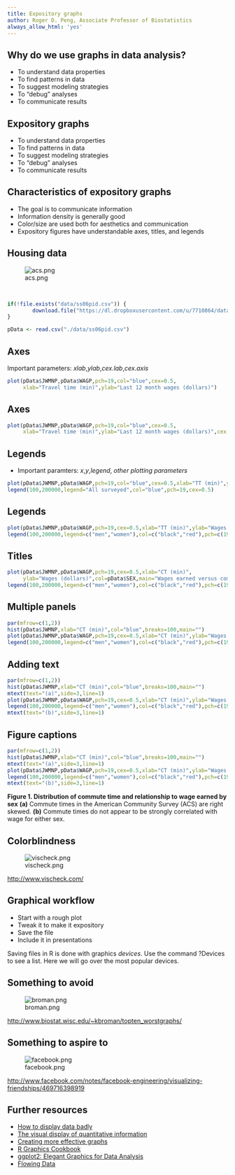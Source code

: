 ```yaml
---
title: Expository graphs
author: Roger D. Peng, Associate Professor of Biostatistics
always_allow_html: 'yes'
---
```




## Why do we use graphs in data analysis? 

* To understand data properties
* To find patterns in data
* To suggest modeling strategies
* To "debug" analyses
* To communicate results


## Expository graphs

* To understand data properties
* To find patterns in data
* To suggest modeling strategies
* To "debug" analyses
* <redtext> To communicate results </redtex>



## Characteristics of expository graphs

* The goal is to communicate information
* Information density is generally good
* Color/size are used both for aesthetics and communication
* Expository figures have understandable axes, titles, and legends



## Housing data

![acs.png](../../assets/img/acs.png)

<br>

```r
if(!file.exists("data/ss06pid.csv")) {
        download.file("https://dl.dropboxusercontent.com/u/7710864/data/csv_hid/ss06pid.csv",destfile="./data/ss06pid.csv",method="curl")
}
```


```r
pData <- read.csv("./data/ss06pid.csv")
```



## Axes

Important parameters: _xlab_,_ylab_,_cex.lab_,_cex.axis_
```r
plot(pData$JWMNP,pData$WAGP,pch=19,col="blue",cex=0.5,
     xlab="Travel time (min)",ylab="Last 12 month wages (dollars)")
```



## Axes

```r
plot(pData$JWMNP,pData$WAGP,pch=19,col="blue",cex=0.5,
     xlab="Travel time (min)",ylab="Last 12 month wages (dollars)",cex.lab=2,cex.axis=1.5)
```



## Legends

* Important paramters: _x_,_y_,_legend_, _other plotting parameters_
```r
plot(pData$JWMNP,pData$WAGP,pch=19,col="blue",cex=0.5,xlab="TT (min)",ylab="Wages (dollars)")
legend(100,200000,legend="All surveyed",col="blue",pch=19,cex=0.5)
```


## Legends


```r
plot(pData$JWMNP,pData$WAGP,pch=19,cex=0.5,xlab="TT (min)",ylab="Wages (dollars)",col=pData$SEX)
legend(100,200000,legend=c("men","women"),col=c("black","red"),pch=c(19,19),cex=c(0.5,0.5))
```



## Titles

```r
plot(pData$JWMNP,pData$WAGP,pch=19,cex=0.5,xlab="CT (min)",
     ylab="Wages (dollars)",col=pData$SEX,main="Wages earned versus commute time")
legend(100,200000,legend=c("men","women"),col=c("black","red"),pch=c(19,19),cex=c(0.5,0.5))
```



## Multiple panels


```r
par(mfrow=c(1,2))
hist(pData$JWMNP,xlab="CT (min)",col="blue",breaks=100,main="")
plot(pData$JWMNP,pData$WAGP,pch=19,cex=0.5,xlab="CT (min)",ylab="Wages (dollars)",col=pData$SEX)
legend(100,200000,legend=c("men","women"),col=c("black","red"),pch=c(19,19),cex=c(0.5,0.5))
```




## Adding text

```r
par(mfrow=c(1,2))
hist(pData$JWMNP,xlab="CT (min)",col="blue",breaks=100,main="")
mtext(text="(a)",side=3,line=1)
plot(pData$JWMNP,pData$WAGP,pch=19,cex=0.5,xlab="CT (min)",ylab="Wages (dollars)",col=pData$SEX)
legend(100,200000,legend=c("men","women"),col=c("black","red"),pch=c(19,19),cex=c(0.5,0.5))
mtext(text="(b)",side=3,line=1)
```



## Figure captions

```r
par(mfrow=c(1,2))
hist(pData$JWMNP,xlab="CT (min)",col="blue",breaks=100,main="")
mtext(text="(a)",side=3,line=1)
plot(pData$JWMNP,pData$WAGP,pch=19,cex=0.5,xlab="CT (min)",ylab="Wages (dollars)",col=pData$SEX)
legend(100,200000,legend=c("men","women"),col=c("black","red"),pch=c(19,19),cex=c(0.5,0.5))
mtext(text="(b)",side=3,line=1)
```

__Figure 1. Distribution of commute time and relationship to wage earned by sex__ __(a)__ Commute times in the American Community Survey (ACS) are right skewed. __(b)__ Commute times do not appear to be strongly correlated with wage for either sex. 


## Colorblindness


![vischeck.png](../../assets/img/vischeck.png)


[http://www.vischeck.com/](http://www.vischeck.com/vischeck/vischeckImage.php)



## Graphical workflow

* Start with a rough plot
* Tweak it to make it expository
* <redtext> Save the file </redtext>
* Include it in presentations

Saving files in R is done with graphics _devices_. Use the command ?Devices to see a list. Here we will go over the most popular devices. 


## Something to avoid

![broman.png](../../assets/img/broman.png)

[http://www.biostat.wisc.edu/~kbroman/topten_worstgraphs/](http://www.biostat.wisc.edu/~kbroman/topten_worstgraphs/)



## Something to aspire to

![facebook.png](../../assets/img/facebook.png)

[http://www.facebook.com/notes/facebook-engineering/visualizing-friendships/469716398919](http://www.facebook.com/notes/facebook-engineering/visualizing-friendships/469716398919)




## Further resources

* [How to display data badly](http://www.jstor.org/discover/10.2307/2683253?uid=3739704&uid=2&uid=4&uid=3739256&sid=21101619120151)
* [The visual display of quantitative information](http://www.amazon.com/exec/obidos/ASIN/0961392142/7210-20)
* [Creating more effective graphs](http://www.amazon.com/exec/obidos/ASIN/047127402X/7210-20)
* [R Graphics Cookbook](http://www.amazon.com/R-Graphics-Cookbook-Winston-Chang/dp/1449316956)
* [ggplot2: Elegant Graphics for Data Analysis](http://www.amazon.com/ggplot2-Elegant-Graphics-Data-Analysis/dp/0387981403)
* [Flowing Data](http://flowingdata.com/)

